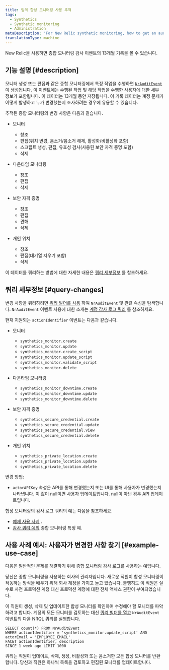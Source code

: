 ```yaml
---
title: 팀의 합성 모니터링 사용 추적
tags:
  - Synthetics
  - Synthetic monitoring
  - Administration
metaDescription: 'For New Relic synthetic monitoring, how to get an audit log of changes made to your account.'
translationType: machine
---
```


New Relic을 사용하면 종합 모니터링 감사 이벤트의 13개월 기록을 볼 수 있습니다.

## 기능 설명 [#description]

모니터 생성 또는 편집과 같은 종합 모니터링에서 특정 작업을 수행하면 [`NrAuditEvent`](/attribute-dictionary/?event=NrAuditEvent) 이 생성됩니다. 이 이벤트에는 수행된 작업 및 해당 작업을 수행한 사용자에 대한 세부 정보가 포함됩니다. 이 데이터는 13개월 동안 저장됩니다. 이 기록 데이터는 계정 문제가 어떻게 발생하고 누가 변경했는지 조사하려는 경우에 유용할 수 있습니다.

추적된 종합 모니터링의 변경 사항은 다음과 같습니다.

* 모니터

  * 창조
  * 편집(위치 변경, 음소거/음소거 해제, 활성화/비활성화 포함)
  * 스크립트 생성, 편집, 유효성 검사(사용된 보안 자격 증명 포함)
  * 삭제

* 다운타임 모니터링

  * 창조
  * 편집
  * 삭제

* 보안 자격 증명

  * 창조
  * 편집
  * 견해
  * 삭제

* 개인 위치

  * 창조
  * 편집(대기열 지우기 포함)
  * 삭제

이 데이터를 쿼리하는 방법에 대한 자세한 내용은 [쿼리 세부정보](#query-changes) 를 참조하세요.

## 쿼리 세부정보 [#query-changes]

변경 사항을 쿼리하려면 [쿼리 빌더를 사용](/docs/query-your-data/explore-query-data/query-builder/introduction-query-builder) 하여 `NrAuditEvent` 및 관련 속성을 탐색합니다. `NrAuditEvent` 이벤트 사용에 대한 소개는 [계정 감사 로그 쿼리](/docs/insights/use-insights-ui/manage-account-data/query-account-audit-logs-nrauditevent) 를 참조하세요.

현재 지원되는 `actionIdentifier` 이벤트는 다음과 같습니다.

* 모니터

  * `synthetics_monitor.create`
  * `synthetics_monitor.update`
  * `synthetics_monitor.create_script`
  * `synthetics_monitor.update_script`
  * `synthetics_monitor.validate_script`
  * `synthetics_monitor.delete`

* 다운타임 모니터링

  * `synthetics_monitor_downtime.create`
  * `synthetics_monitor_downtime.update`
  * `synthetics_monitor_downtime.delete`

* 보안 자격 증명

  * `synthetics_secure_credential.create`
  * `synthetics_secure_credential.update`
  * `synthetics_secure_credential.view`
  * `synthetics_secure_credential.delete`

* 개인 위치

  * `synthetics_private_location.create​`
  * `synthetics_private_location.update​`
  * `synthetics_private_location.delete`

변경 방법:

* `actorAPIKey` 속성은 API를 통해 변경했는지 또는 UI를 통해 사용자가 변경했는지 나타냅니다. 이 값이 null이면 사용자 업데이트입니다. null이 아닌 경우 API 업데이트입니다.

합성 모니터링의 감사 로그 쿼리의 예는 다음을 참조하세요.

* [예제 사용 사례](#example-use-case) .
* [감사 쿼리 예의](/docs/insights/insights-data-sources/default-data/nrauditevent-default-attributes-examples) 종합 모니터링 특정 예.

## 사용 사례 예시: 사용자가 변경한 사항 찾기 [#example-use-case]

다음은 일반적인 문제를 해결하기 위해 종합 모니터링 감사 로그를 사용하는 예입니다.

당신은 종합 모니터링을 사용하는 회사의 관리자입니다. 새로운 직원이 합성 모니터링이 작동하는 방식을 배우기 위해 회사 계정을 가지고 놀고 있습니다. 불행히도 이 직원은 실수로 사전 프로덕션 계정 대신 프로덕션 계정에 대한 전체 액세스 권한이 부여되었습니다.

이 직원이 생성, 삭제 및 업데이트한 합성 모니터를 확인하여 수정해야 할 모니터를 파악하려고 합니다. 계정의 모든 모니터를 검토하는 대신 [쿼리 빌더를 열고](/docs/query-your-data/explore-query-data/query-builder/introduction-query-builder) `NrAuditEvent` 이벤트의 다음 NRQL 쿼리를 실행합니다.

```
SELECT count(*) FROM NrAuditEvent 
WHERE actionIdentifier = 'synthetics_monitor.update_script' AND
actorEmail = 'EMPLOYEE_EMAIL'
FACET actionIdentifier, description 
SINCE 1 week ago LIMIT 1000
```

쿼리는 직원이 업데이트, 삭제, 생성, 비활성화 또는 음소거한 모든 합성 모니터를 반환합니다. 당신과 직원은 하나씩 목록을 검토하고 편집된 모니터를 업데이트합니다.